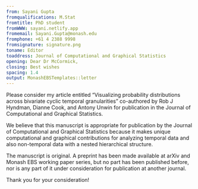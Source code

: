 ```yaml
---
from: Sayani Gupta
fromqualifications: M.Stat
fromtitle: PhD student
fromWWW: sayani.netlify.app
fromemail: Sayani.Gupta@monash.edu
fromphone: +61 4 2388 9998
fromsignature: signature.png
toname: Editor
toaddress: Journal of Computational and Graphical Statistics
opening: Dear Dr McCormick,
closing: Best wishes
spacing: 1.4
output: MonashEBSTemplates::letter
---
```


Please consider my article entitled “Visualizing probability distributions across bivariate cyclic temporal granularities” co-authored by Rob J Hyndman, Dianne Cook, and Antony Unwin for publication in the Journal of Computational and Graphical Statistics.

We believe that this manuscript is appropriate for publication by the Journal of Computational and Graphical Statistics because it makes unique computational and graphical contributions for analyzing temporal data and also non-temporal data with a nested hierarchical structure.

The manuscript is original. A preprint has been made available at arXiv and Monash EBS working paper series, but no part has been published before, nor is any part of it under consideration for publication at another journal.

Thank you for your consideration!
